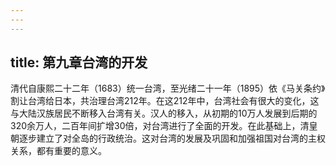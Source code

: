 ```yaml
---
---
---
```

title: 第九章台湾的开发
---



清代自康熙二十二年（1683）统一台湾，至光绪二十一年（1895）依《马关条约》割让台湾给日本，共治理台湾212年。在这212年中，台湾社会有很大的变化，这与大陆汉族居民不断移入台湾有关。汉人的移入，从初期的10万人发展到后期的320余万人，二百年间扩增30倍，对台湾进行了全面的开发。在此基础上，清皇朝逐步建立了对全岛的行政统治。这对台湾的发展及巩固和加强祖国对台湾的主权关系，都有重要的意义。